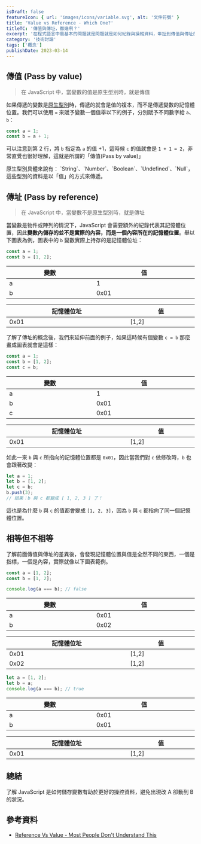 ```yaml
---
isDraft: false
featureIcon: { url: 'images/icons/variable.svg', alt: '文件符號' }
title: 'Value vs Reference - Which One?'
titleTC: '傳值與傳址，都幾咧？'
excerpt: '在程式語言中最基本的問題就是問題就是如何紀錄與操縱資料，牽扯到傳值與傳址的問題，這篇教學搭配圖表幫助你了解它們的差異。'
category: '技術討論'
tags: ['概念']
publishDate: 2023-03-14
---
```


## 傳值 (Pass by value)

> 在 JavaScript 中，當變數的值是原生型別時，就是傳值

如果傳遞的變數是[原生型別](https://developer.mozilla.org/en-US/docs/Web/JavaScript/Data_structures#primitive_values)時，傳遞的就會是值的複本，而不是傳遞變數的記憶體位置。我們可以使用 `=` 來賦予變數一個值舉以下的例子，分別賦予不同數字給 `a`、`b`：

```js
const a = 1;
const b = a + 1;
```

可以注意到第 2 行，將 `b` 指定為 `a` 的值 +1，這時候 `c` 的值就會是 `1 + 1 = 2`，非常直覺也很好理解，這就是所謂的「傳值(Pass by value)」

<Info type="info">
  原生型別具體來說有： `String`、`Number`、`Boolean`、`Undefined`、`Null`，這些型別的資料是以「值」的方式來傳遞。
</Info>

## 傳址 (Pass by reference)

> 在 JavaScript 中，當變數不是原生型別時，就是傳址

當變數是物件或陣列的情況下，JavaScript 會需要額外的紀錄代表其記憶體位置，因此**變數內儲存的並不是實際的內容，而是一個內容所在的記憶體位置**。舉以下圖表為例，圖表中的 `b` 變數實際上持存的是記憶體位址：

```js
const a = 1;
const b = [1, 2];
```

<div class="flex items-start  md:gap-4 gap-2">
  <table style="display: table;">
    <thead>
      <tr>
        <th>變數</th>
        <th>值</th>
      </tr>
    </thead>
    <tbody>
      <tr>
        <td>a</td>
        <td>1</td>
      </tr>
      <tr>
        <td>b</td>
        <td>0x01</td>
      </tr>
    </tbody>
  </table>

  <table style="display: table;">
    <thead>
      <tr>
        <th>記憶體位址</th>
        <th>值</th>
      </tr>
    </thead>
    <tbody>
      <tr>
        <td>0x01</td>
        <td>[1,2]</td>
      </tr>
    </tbody>
  </table>
</div>

了解了傳址的概念後，我們來延伸前面的例子，如果這時候有個變數 `c = b` 那麼畫成圖表就會是這樣：

```js
const a = 1;
const b = [1, 2];
const c = b;
```

<div class="flex items-start  md:gap-4 gap-2">
  <table style="display: table;">
    <thead>
      <tr>
        <th>變數</th>
        <th>值</th>
      </tr>
    </thead>
    <tbody>
      <tr>
        <td>a</td>
        <td>1</td>
      </tr>
      <tr>
        <td>b</td>
        <td>0x01</td>
      </tr>
      <tr>
        <td>c</td>
        <td>0x01</td>
      </tr>
    </tbody>
  </table>

  <table style="display: table;">
    <thead>
      <tr>
        <th>記憶體位址</th>
        <th>值</th>
      </tr>
    </thead>
    <tbody>
      <tr>
        <td>0x01</td>
        <td>[1,2]</td>
      </tr>
    </tbody>
  </table>
</div>

如此一來 `b` 與 `c` 所指向的記憶體位置都是 `0x01`，因此當我們對 `c` 做修改時，`b` 也會跟著改變：

```js
let a = 1;
let b = [1, 2];
let c = b;
b.push(3);
// 結果：b 與 c 都變成 [ 1, 2, 3 ] 了！
```

這也是為什麼 `b` 與 `c` 的值都會變成 `[1, 2, 3]`，因為 `b` 與 `c` 都指向了同一個記憶體位置。

## 相等但不相等

了解前面傳值與傳址的差異後，會發現記憶體位置與值是全然不同的東西，一個是指標，一個是內容，實際就像以下圖表範例。

```js
const a = [1, 2];
const b = [1, 2];

console.log(a === b); // false
```

<div class="flex items-start  md:gap-4 gap-2">
  <table style="display: table;">
    <thead>
      <tr>
        <th>變數</th>
        <th>值</th>
      </tr>
    </thead>
    <tbody>
      <tr>
        <td>a</td>
        <td>0x01</td>
      </tr>
      <tr>
        <td>b</td>
        <td>0x02</td>
      </tr>
    </tbody>
  </table>

  <table style="display: table;">
    <thead>
      <tr>
        <th>記憶體位址</th>
        <th>值</th>
      </tr>
    </thead>
    <tbody>
      <tr>
        <td>0x01</td>
        <td>[1,2]</td>
      </tr>
        <tr>
        <td>0x02</td>
        <td>[1,2]</td>
      </tr>
    </tbody>
  </table>
</div>

```js
let a = [1, 2];
let b = a;
console.log(a === b); // true
```

<div class="flex items-start  md:gap-4 gap-2">
  <table style="display: table;">
    <thead>
      <tr>
        <th>變數</th>
        <th>值</th>
      </tr>
    </thead>
    <tbody>
      <tr>
        <td>a</td>
        <td>0x01</td>
      </tr>
      <tr>
        <td>b</td>
        <td>0x01</td>
      </tr>
    </tbody>
  </table>

  <table style="display: table;">
    <thead>
      <tr>
        <th>記憶體位址</th>
        <th>值</th>
      </tr>
    </thead>
    <tbody>
      <tr>
        <td>0x01</td>
        <td>[1,2]</td>
      </tr>
    </tbody>
  </table>
</div>

## 總結

了解 JavaScript 是如何儲存變數有助於更好的操控資料，避免出現改 A 卻動到 B 的狀況。

## 參考資料

- [Reference Vs Value - Most People Don't Understand This](https://blog.webdevsimplified.com/2021-03/js-reference-vs-value/)
